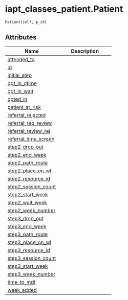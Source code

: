 # iapt_classes_patient.Patient { #iapt_classes_patient.Patient }

```python
Patient(self, p_id)
```



## Attributes

| Name | Description |
| --- | --- |
| [attended_ta](#iapt_classes_patient.Patient.attended_ta) |  |
| [id](#iapt_classes_patient.Patient.id) |  |
| [initial_step](#iapt_classes_patient.Patient.initial_step) |  |
| [opt_in_qtime](#iapt_classes_patient.Patient.opt_in_qtime) |  |
| [opt_in_wait](#iapt_classes_patient.Patient.opt_in_wait) |  |
| [opted_in](#iapt_classes_patient.Patient.opted_in) |  |
| [patient_at_risk](#iapt_classes_patient.Patient.patient_at_risk) |  |
| [referral_rejected](#iapt_classes_patient.Patient.referral_rejected) |  |
| [referral_req_review](#iapt_classes_patient.Patient.referral_req_review) |  |
| [referral_review_rej](#iapt_classes_patient.Patient.referral_review_rej) |  |
| [referral_time_screen](#iapt_classes_patient.Patient.referral_time_screen) |  |
| [step2_drop_out](#iapt_classes_patient.Patient.step2_drop_out) |  |
| [step2_end_week](#iapt_classes_patient.Patient.step2_end_week) |  |
| [step2_path_route](#iapt_classes_patient.Patient.step2_path_route) |  |
| [step2_place_on_wl](#iapt_classes_patient.Patient.step2_place_on_wl) |  |
| [step2_resource_id](#iapt_classes_patient.Patient.step2_resource_id) |  |
| [step2_session_count](#iapt_classes_patient.Patient.step2_session_count) |  |
| [step2_start_week](#iapt_classes_patient.Patient.step2_start_week) |  |
| [step2_wait_week](#iapt_classes_patient.Patient.step2_wait_week) |  |
| [step2_week_number](#iapt_classes_patient.Patient.step2_week_number) |  |
| [step3_drop_out](#iapt_classes_patient.Patient.step3_drop_out) |  |
| [step3_end_week](#iapt_classes_patient.Patient.step3_end_week) |  |
| [step3_path_route](#iapt_classes_patient.Patient.step3_path_route) |  |
| [step3_place_on_wl](#iapt_classes_patient.Patient.step3_place_on_wl) |  |
| [step3_resource_id](#iapt_classes_patient.Patient.step3_resource_id) |  |
| [step3_session_count](#iapt_classes_patient.Patient.step3_session_count) |  |
| [step3_start_week](#iapt_classes_patient.Patient.step3_start_week) |  |
| [step3_week_number](#iapt_classes_patient.Patient.step3_week_number) |  |
| [time_to_mdt](#iapt_classes_patient.Patient.time_to_mdt) |  |
| [week_added](#iapt_classes_patient.Patient.week_added) |  |
